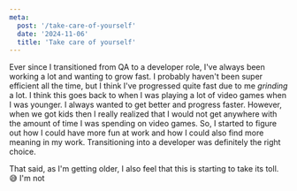 ```yaml
---
meta:
  post: '/take-care-of-yourself'
  date: '2024-11-06'
  title: 'Take care of yourself'
---
```


Ever since I transitioned from QA to a developer role, I've always been working a lot and wanting to grow fast. 
I probably haven't been super efficient all the time, but I think I've progressed quite fast due to me _grinding_ a lot.
I think this goes back to when I was playing a lot of video games when I was younger. I always wanted to get better and progress faster.
However, when we got kids then I really realized that I would not get anywhere with the amount of time I was spending on video games.
So, I started to figure out how I could have more fun at work and how I could also find more meaning in my work. Transitioning into a developer was definitely the right choice.

That said, as I'm getting older, I also feel that this is starting to take its toll. 😅
I'm not